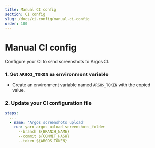 ```yaml
---
title: Manual CI config
section: CI config
slug: /docs/ci-config/manual-ci-config
order: 100
---
```


# Manual CI config

Configure your CI to send screenshots to Argos CI.

### 1. Set `ARGOS_TOKEN` as environment variable

- Create an environment variable named `ARGOS_TOKEN` with the copied value.

### 2. Update your CI configuration file

```yml
steps:
  ...
  - name: 'Argos screenshots upload'
    run: yarn argos upload screenshots_folder
      --branch ${BRANCH_NAME}
      --commit ${COMMIT_HASH}
      --token ${ARGOS_TOKEN}
```
